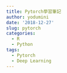 ```yaml
---
title: Pytorch學習筆記
author: yodumini
date: '2018-12-27'
slug: pytorch
categories:
  - R
  - Python
tags:
  - Pytorch
  - Deep Learning
---
```

